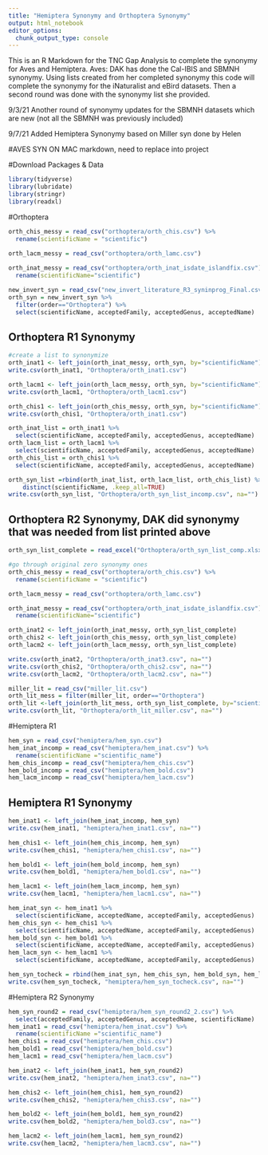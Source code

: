 ```yaml
---
title: "Hemiptera Synonymy and Orthoptera Synonymy"
output: html_notebook
editor_options: 
  chunk_output_type: console
---
```


This is an R Markdown for the TNC Gap Analysis to complete the synonymy for Aves and Hemiptera. Aves: DAK has done the Cal-IBIS and SBMNH synonymy. Using lists created from her completed synonymy this code will complete the synonymy for the iNaturalist and eBird datasets. Then a second round was done with the synonymy list she provided. 

9/3/21 Another round of synonymy updates for the SBMNH datasets which are new (not all the SBMNH was previously included)

9/7/21 Added Hemiptera Synonymy based on Miller syn done by Helen

#AVES SYN ON MAC markdown, need to replace into project

#Download Packages & Data
```r
library(tidyverse)
library(lubridate)
library(stringr)
library(readxl)
```

#Orthoptera
```r
orth_chis_messy = read_csv("orthoptera/orth_chis.csv") %>%
  rename(scientificName = "scientific")

orth_lacm_messy = read_csv("orthoptera/orth_lamc.csv") 
  
orth_inat_messy = read_csv("orthoptera/orth_inat_isdate_islandfix.csv") %>% 
  rename(scientificName="scientific")

new_invert_syn = read_csv("new_invert_literature_R3_syninprog_Final.csv")
orth_syn = new_invert_syn %>%
  filter(order=="Orthoptera") %>% 
  select(scientificName, acceptedFamily, acceptedGenus, acceptedName)
```

## Orthoptera R1 Synonymy
```r
#create a list to synonymize 
orth_inat1 <- left_join(orth_inat_messy, orth_syn, by="scientificName")
write.csv(orth_inat1, "Orthoptera/orth_inat1.csv")

orth_lacm1 <- left_join(orth_lacm_messy, orth_syn, by="scientificName")
write.csv(orth_lacm1, "Orthoptera/orth_lacm1.csv")

orth_chis1 <- left_join(orth_chis_messy, orth_syn, by="scientificName")
write.csv(orth_chis1, "Orthoptera/orth_inat1.csv")

orth_inat_list = orth_inat1 %>% 
  select(scientificName, acceptedFamily, acceptedGenus, acceptedName)
orth_lacm_list = orth_lacm1 %>% 
  select(scientificName, acceptedFamily, acceptedGenus, acceptedName)
orth_chis_list = orth_chis1 %>% 
  select(scientificName, acceptedFamily, acceptedGenus, acceptedName)

orth_syn_list =rbind(orth_inat_list, orth_lacm_list, orth_chis_list) %>%
    distinct(scientificName, .keep_all=TRUE)
write.csv(orth_syn_list, "Orthoptera/orth_syn_list_incomp.csv", na="")
```

## Orthoptera R2 Synonymy, DAK did synonymy that was needed from list printed above
```r
orth_syn_list_complete = read_excel("Orthoptera/orth_syn_list_comp.xlsx")

#go through original zero synonymy ones
orth_chis_messy = read_csv("orthoptera/orth_chis.csv") %>%
  rename(scientificName = "scientific")

orth_lacm_messy = read_csv("orthoptera/orth_lamc.csv") 

orth_inat_messy = read_csv("orthoptera/orth_inat_isdate_islandfix.csv") %>% 
  rename(scientificName="scientific")

orth_inat2 <- left_join(orth_inat_messy, orth_syn_list_complete)
orth_chis2 <- left_join(orth_chis_messy, orth_syn_list_complete)
orth_lacm2 <- left_join(orth_lacm_messy, orth_syn_list_complete)

write.csv(orth_inat2, "Orthoptera/orth_inat3.csv", na="")
write.csv(orth_chis2, "Orthoptera/orth_chis2.csv", na="")
write.csv(orth_lacm2, "Orthoptera/orth_lacm2.csv", na="")

miller_lit = read_csv("miller_lit.csv") 
orth_lit_mess = filter(miller_lit, order=="Orthoptera")
orth_lit <-left_join(orth_lit_mess, orth_syn_list_complete, by="scientificName")
write.csv(orth_lit, "Orthoptera/orth_lit_miller.csv", na="")


```


#Hemiptera R1 
```r
hem_syn = read_csv("hemiptera/hem_syn.csv")
hem_inat_incomp = read_csv("hemiptera/hem_inat.csv") %>%
  rename(scientificName ="scientific_name")
hem_chis_incomp = read_csv("hemiptera/hem_chis.csv")
hem_bold_incomp = read_csv("hemiptera/hem_bold.csv")
hem_lacm_incomp = read_csv("hemiptera/hem_lacm.csv") 
```

## Hemiptera R1 Synonymy
```r
hem_inat1 <- left_join(hem_inat_incomp, hem_syn)
write.csv(hem_inat1, "hemiptera/hem_inat1.csv", na="")

hem_chis1 <- left_join(hem_chis_incomp, hem_syn)
write.csv(hem_chis1, "hemiptera/hem_chis1.csv", na="")

hem_bold1 <- left_join(hem_bold_incomp, hem_syn)
write.csv(hem_bold1, "hemiptera/hem_bold1.csv", na="")

hem_lacm1 <- left_join(hem_lacm_incomp, hem_syn)
write.csv(hem_lacm1, "hemiptera/hem_lacm1.csv", na="")

hem_inat_syn <- hem_inat1 %>%
  select(scientificName, acceptedName, acceptedFamily, acceptedGenus)
hem_chis_syn <- hem_chis1 %>%
  select(scientificName, acceptedName, acceptedFamily, acceptedGenus)
hem_bold_syn <- hem_bold1 %>%
  select(scientificName, acceptedName, acceptedFamily, acceptedGenus)
hem_lacm_syn <- hem_lacm1 %>%
  select(scientificName, acceptedName, acceptedFamily, acceptedGenus)

hem_syn_tocheck = rbind(hem_inat_syn, hem_chis_syn, hem_bold_syn, hem_lacm_syn)
write.csv(hem_syn_tocheck, "hemiptera/hem_syn_tocheck.csv", na="")
```

#Hemiptera R2 Synonymy
```r
hem_syn_round2 = read_csv("hemiptera/hem_syn_round2_2.csv") %>%
  select(acceptedFamily, acceptedGenus, acceptedName, scientificName)
hem_inat1 = read_csv("hemiptera/hem_inat.csv") %>%
  rename(scientificName ="scientific_name")
hem_chis1 = read_csv("hemiptera/hem_chis.csv")
hem_bold1 = read_csv("hemiptera/hem_bold.csv")
hem_lacm1 = read_csv("hemiptera/hem_lacm.csv") 

hem_inat2 <- left_join(hem_inat1, hem_syn_round2)
write.csv(hem_inat2, "hemiptera/hem_inat3.csv", na="")

hem_chis2 <- left_join(hem_chis1, hem_syn_round2)
write.csv(hem_chis2, "hemiptera/hem_chis3.csv", na="")

hem_bold2 <- left_join(hem_bold1, hem_syn_round2)
write.csv(hem_bold2, "hemiptera/hem_bold3.csv", na="")

hem_lacm2 <- left_join(hem_lacm1, hem_syn_round2)
write.csv(hem_lacm2, "hemiptera/hem_lacm3.csv", na="")

```